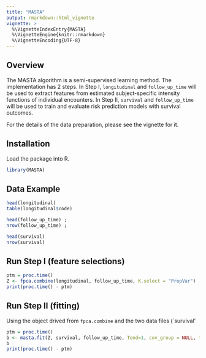 ```yaml
---
title: "MASTA"
output: rmarkdown::html_vignette
vignette: >
  %\VignetteIndexEntry{MASTA}
  %\VignetteEngine{knitr::rmarkdown}
  %\VignetteEncoding{UTF-8}
---
```


## Overview

The MASTA algorithm is a semi-supervised learning method.
The implementation has 2 steps. 
In Step I, `longitudinal` and `follow_up_time` will be used to extract features from estimated subject-specific intensity functions of individual encounters. 
In Step II, `survival` and `follow_up_time` will be used to train and evaluate risk prediction models with survival outcomes.

For the details of the data preparation, please see the vignette for it. 

## Installation

Load the package into R.

```r
library(MASTA)
```

## Data Example

```r
head(longitudinal)
table(longitudinal$code)

head(follow_up_time) ; 
nrow(follow_up_time) ;

head(survival)
nrow(survival)
```

## Run Step I (feature selections)
```r
ptm = proc.time()
Z <- fpca.combine(longitudinal, follow_up_time, K.select = "PropVar")
print(proc.time() - ptm)
```

## Run Step II (fitting)
Using the object drived from `fpca.combine` and the two data files (`survival'
```r
ptm = proc.time()
b <- masta.fit(Z, survival, follow_up_time, Tend=1, cov_group = NULL, thresh = 0.7, PCAthresh = 0.9, seed = 100)
b
print(proc.time() - ptm)
```

